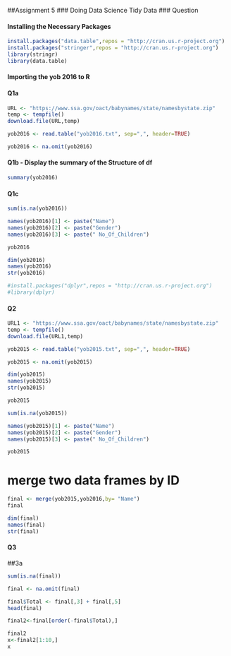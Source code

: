 ##Assignment 5
### Doing Data Science Tidy Data
### Question 

#### Installing the Necessary Packages

```r
install.packages("data.table",repos = "http://cran.us.r-project.org")
install.packages("stringer",repos = "http://cran.us.r-project.org")
library(stringr)
library(data.table)

```
#### Importing the yob 2016 to R
#### Q1a

```r
URL <- "https://www.ssa.gov/oact/babynames/state/namesbystate.zip"
temp <- tempfile()
download.file(URL,temp)

```
```r

yob2016 <- read.table("yob2016.txt", sep=",", header=TRUE)
```
```r
yob2016 <- na.omit(yob2016)
```


#### Q1b - Display the summary of the Structure of df 

```r
summary(yob2016)
```
#### Q1c 

```r
sum(is.na(yob2016))

names(yob2016)[1] <- paste("Name")
names(yob2016)[2] <- paste("Gender")
names(yob2016)[3] <- paste(" No_Of_Children")

yob2016

```
```r
dim(yob2016)
names(yob2016)
str(yob2016)

```

```r
#install.packages("dplyr",repos = "http://cran.us.r-project.org")
#library(dplyr)
```




#### Q2

```r

URL1 <- "https://www.ssa.gov/oact/babynames/state/namesbystate.zip"
temp <- tempfile()
download.file(URL1,temp)

```

```r

yob2015 <- read.table("yob2015.txt", sep=",", header=TRUE)

yob2015 <- na.omit(yob2015)
```

```r
dim(yob2015)
names(yob2015)
str(yob2015)


```
```r
yob2015
```



```r
sum(is.na(yob2015))

names(yob2015)[1] <- paste("Name")
names(yob2015)[2] <- paste("Gender")
names(yob2015)[3] <- paste(" No_Of_Children")

yob2015

```

# merge two data frames by ID


```r

final <- merge(yob2015,yob2016,by= "Name")
final

```


```r
dim(final)
names(final)
str(final)

```





#### Q3

##3a 

```r
sum(is.na(final))

final <- na.omit(final)

final$Total <- final[,3] + final[,5]
head(final)

```

```r
final2<-final[order(-final$Total),]


```

```r
final2
x<-final2[1:10,]
x
```


